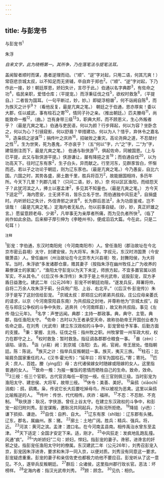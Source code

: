 ```yaml
---
---
---
```

title: 与彭宠书
---



与彭宠书<sup>1</sup>


朱浮

*自来文字，此为晓畅第一。其所争，乃在落笔法与提笔法耳。*

盖闻智者顺时而谋，愚者逆理而动。（“顺”、“逆”字对起，只用二语，何其亢爽！）常窃悲京城太叔，以不知足而无贤辅，卒自弃于郑也<sup>2</sup>。（“顺”、“逆”字对起，下乃作此一接，妙！朝廷厚恩，娇妇失计，言尽于此。）伯通以名字典郡<sup>3</sup>，有佐命之功<sup>4</sup>，临民亲职，爱惜仓库；（平提宠。）而浮秉征伐之任<sup>5</sup>，欲权时救急<sup>6</sup>，（平提自。）二者皆为国耳。（一句平断过，妙，妙。）即疑浮相谮<sup>7</sup>，何不诣阙自陈<sup>8</sup>，而为族灭之计乎<sup>9</sup>？（看他反复，最是亢爽之笔。）
朝廷之于伯通，恩亦厚矣！委以大郡，任以威武，事有柱石之寄<sup>10</sup>，情同子孙之亲。（推出朝廷。）匹夫媵母<sup>11</sup>，尚能致命一飧<sup>12</sup>，（曲。）岂有身带三级<sup>13</sup>3，职典大邦，而不顾恩义，生心外叛者乎？（最是亢爽之笔。）伯通与吏民语，何以为颜？行步拜起，何以为容？坐卧念之，何以为心？引镜窥影，何以舒眉？举措建功，何以为人？惜乎，弃休令之嘉名<sup>16</sup>，造枭鸱之逆谋<sup>15</sup>；捐传叶之庆祚<sup>16</sup>，招破败之重灾。高论尧舜之道，不忍桀纣之性<sup>17</sup>。生为世笑，死为愚鬼，不亦哀乎？（五“何以”字，六“之”字，二“为”字，建瓴倒注而下，最是亢爽之笔。）
伯通与耿侠游<sup>13</sup>，俱起佐命，同被国恩。（上与已平提，此又与耿侠游平提。）侠游谦让，屡有降挹之言<sup>19</sup>；而伯通自伐<sup>20</sup>，以为功高天下。往时辽东有豕<sup>2</sup>，生子白头，异而献之。行至河东，见群豕皆白，怀惭而还。若以子之功论于朝廷，则为辽东豕也。（最是亢爽之笔。）今乃愚妄，自比六国。六国之时，其势各盛，廓土数千里，胜兵将百万<sup>2</sup>，故能据国相持，多历年所。今天下几里？列郡几城？（只问二语，妙，妙。）奈
何以区区渔阳，而结怨天子？此犹河滨之人，捧土以塞孟津<sup>2</sup>，多见其不知量也。（最是亢爽之笔。）
方今天下适定<sup>20</sup>，海内愿安，士无贤不肖，皆乐立名于世。而伯通独中风狂走<sup>5</sup>，自捐盛时。内听娇妇之失计，外信谗邪之谀言<sup>6</sup>，长为群后恶法<sup>2</sup>，永为功臣鉴戒，岂不误哉！（最是亢爽之笔。）定海内者无私仇，勿以前事自疑。（妙，妙，真正奸雄之言。）愿留意顾老母、少弟<sup>2</sup>，凡举事无为亲厚者所痛，而为见仇者所快<sup>3</sup>。（临了尚作如此余劲。后来柳子厚引伸为《李睦州书》，便成滔滔大篇。今在此，只是二句耳！）

<sup>注释</sup>

<sup>1</sup>彭宠：字伯通，东汉时南阳宛（今河南南阳市）人。曾任渔阳（郡治故址在今北京市密云县境）太守，封建安侯，为大将军。朱浮，字叔元，东汉时沛国萧（今安徽萧县）人。曾任幽州（州治故址在今北京市大兴县境）牧，封舞阳侯，为大将军。当时，朱浮欲“多发诸郡仓廪，赡其妻子（按指朱浮在幽州牧任上广为收养的幕僚谋士的家属）”，“渔阳太守彭宠以为天下未定，师旅方起，不宜多置官属以损军实，不从其令。”《《后汉书·朱浮传》）朱浮于是上书光武帝，诋毁彭宠，双方矛盾日益激化。建武二年（公元26年）彭宠不听朝廷劝阻，“遂发兵反，拜署将帅，自将二万余人攻朱浮于蓟，分兵徇广阳、上谷、右北平。”（《后汉书·彭宠传》）朱浮于是写了这封信给彭宠。
<sup>2</sup>京城太叔：即郑庄公的弟弟共叔段。庄公应母亲萎氏的请求，以京（今河南荥阳县东南）为共叔段之封地，并尊称他为“京城太叔”。段在与郑庄公争权的斗争中失败，逃奔共（今河南辉县），故又称共叔段。事见《左传·隐公元年》。
<sup>3</sup>名字：声誉远闻。典郡：主持一郡政事。典，典守、主管。典郡，指任渔阳太守。
<sup>4</sup>佐命：古时以为王者承受天命，故称协助帝王开国创业者为佐命之臣。在刘秀（光武帝）建立东汉政权的斗争中，彭宠曾给予军事、后勤方面的支援。
<sup>5</sup>秉：掌握、主持。征伐之任：指州牧之职。州牧掌管一州军政大权，权力在郡守之上。
<sup>6</sup>权时救急：暂时救急。指征调各郡郡仓粮食一事。
<sup>7</sup>谮（zèn）：诬陷、诬告。
<sup>8</sup>诣（yì易）阙：到京城（洛阳）去。阙，官阙，帝王居处。借指朝廷。陈：陈说。
<sup>9</sup>族灭之计：指举兵反叛朝廷一事。族灭，夷灭三族。
<sup>10</sup>柱石：比喻肩负国家重任的人。《汉书·霍光传》：“延年曰：将军为国柱石。”寄；寄托。
<sup>11</sup>匹夫：庶人、百姓。媵（yìng应）母：古代诸侯嫁女时随嫁或陪嫁的女人。这里指普通的女人。
<sup>12</sup>致命一飧：为报一餐饭的恩情而牺牲自己的生命。致命，效命。
<sup>13</sup>3三绶：任三个官职。古代官员每任一职加一绶。任三官则佩三级。当时彭宠为渔阳太守、建忠侯、大将军，故带三绶。
<sup>14</sup>休令：美善、美好。
<sup>15</sup>枭鸱（xiāochī消痴）：鸱，鹞鹰。枭，传说它长大后要吃掉母鸟，所以被视为恶禽。这里以枭鸱比喻叛逆的人。
<sup>16</sup>传叶：传世、代代相传。庆祚：福祥。
<sup>17</sup>不忍：不忍耐、不克制。
<sup>18</sup>耿侠游：耿况，字侠游。曾任上谷太守。在建立东汉政权的斗争中，和彭宠一起归附刘秀。彭宠谋叛，邀耿况共同起兵，为耿况所拒绝。
<sup>19</sup>降挹（yì邑）：谦下损抑、谦逊。
<sup>20</sup>自伐：自矜、自大。
<sup>21</sup>辽东有豕（shǐ始）：辽东郡有头猪。辽东，郡名，属幽州。豕：猪。
<sup>22</sup>廓土：土地广阔。胜兵：精兵、强兵。将，近。
<sup>23</sup>河滨：黄河之滨。孟津：渡口名。在今河南孟县南。相传禹治水曾东至孟津。
<sup>24</sup>天下适定：全国才安定下来。适，刚才。
<sup>25</sup>中风狂走：发疯地乱跑乱撞。风通“疯”。
<sup>26</sup>“内听娇妇”二句：娇妇，悍妇。指彭宠的妻子。谗邪，进谗言的奸邪之徒。指彭宠任渔阳太守时的僚属。东汉建武二年（公元26年），刘秀召彭宠入京，彭宠因朱浮进谗，要求和朱浮一同入京，以便对质。刘秀没有同意这一要求。彭宠疑虑重重。彭宠的妻子和亲信佐吏也都极力劝他不要应召。彭宠听从了这一意见。不久，遂举兵反叛朝廷。
<sup>27</sup>群后：众诸侯，这里指州郡行玫长官。恶法：坏榜样。
<sup>28</sup>定海内者：指汉光武帝刘秀。
<sup>29</sup>顾：顾念。
<sup>30</sup>见仇：相仇。